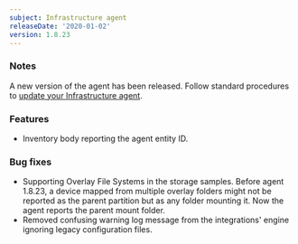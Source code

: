 ```yaml
---
subject: Infrastructure agent
releaseDate: '2020-01-02'
version: 1.8.23
---
```


### Notes

A new version of the agent has been released. Follow standard procedures to [update your Infrastructure agent](/docs/infrastructure/new-relic-infrastructure/installation/update-infrastructure-agent).

### Features

* Inventory body reporting the agent entity ID.

### Bug fixes

* Supporting Overlay File Systems in the storage samples. Before agent 1.8.23, a device mapped from multiple overlay folders might not be reported as the parent partition but as any folder mounting it. Now the agent reports the parent mount folder.
* Removed confusing warning log message from the integrations' engine ignoring legacy configuration files.
